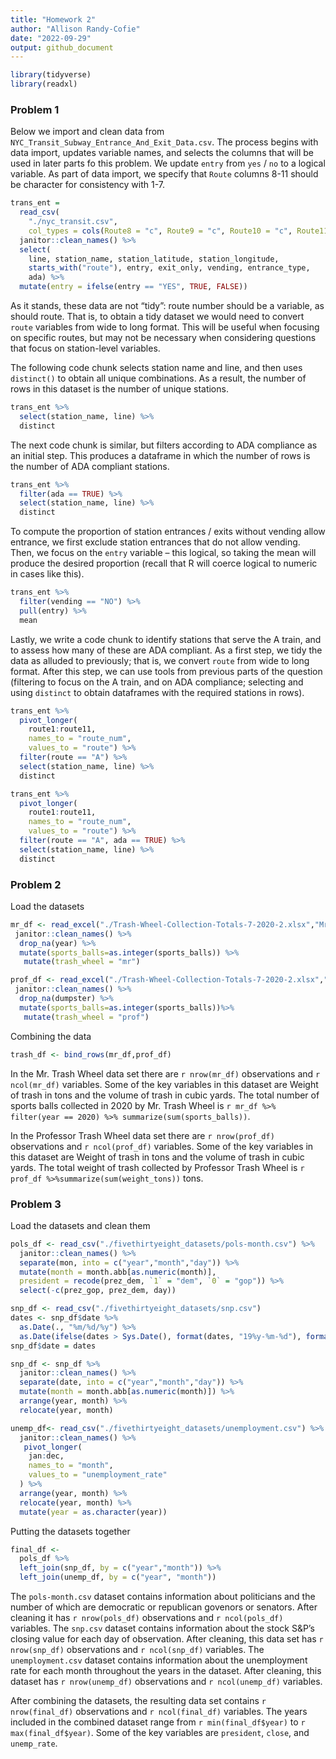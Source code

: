 ```yaml
---
title: "Homework 2"
author: "Allison Randy-Cofie"
date: "2022-09-29"
output: github_document
---
```



```r
library(tidyverse)
library(readxl)
```

### Problem 1

Below we import and clean data from `NYC_Transit_Subway_Entrance_And_Exit_Data.csv`. The process begins with data import, updates variable names, and selects the columns that will be used in later parts fo this problem. We update `entry` from `yes` / `no` to a logical variable. As part of data import, we specify that `Route` columns 8-11 should be character for consistency with 1-7.

```r
trans_ent = 
  read_csv(
    "./nyc_transit.csv",
    col_types = cols(Route8 = "c", Route9 = "c", Route10 = "c", Route11 = "c")) %>% 
  janitor::clean_names() %>% 
  select(
    line, station_name, station_latitude, station_longitude, 
    starts_with("route"), entry, exit_only, vending, entrance_type, 
    ada) %>% 
  mutate(entry = ifelse(entry == "YES", TRUE, FALSE))
```

As it stands, these data are not "tidy": route number should be a variable, as should route. That is, to obtain a tidy dataset we would need to convert `route` variables from wide to long format. This will be useful when focusing on specific routes, but may not be necessary when considering questions that focus on station-level variables. 

The following code chunk selects station name and line, and then uses `distinct()` to obtain all unique combinations. As a result, the number of rows in this dataset is the number of unique stations.

```r
trans_ent %>% 
  select(station_name, line) %>% 
  distinct
```

The next code chunk is similar, but filters according to ADA compliance as an initial step. This produces a dataframe in which the number of rows is the number of ADA compliant stations. 

```r
trans_ent %>% 
  filter(ada == TRUE) %>% 
  select(station_name, line) %>% 
  distinct
```

To compute the proportion of station entrances / exits without vending allow entrance, we first exclude station entrances that do not allow vending. Then, we focus on the `entry` variable -- this logical, so taking the mean will produce the desired proportion (recall that R will coerce logical to numeric in cases like this).

```r
trans_ent %>% 
  filter(vending == "NO") %>% 
  pull(entry) %>% 
  mean
```

Lastly, we write a code chunk to identify stations that serve the A train, and to assess how many of these are ADA compliant. As a first step, we tidy the data as alluded to previously; that is, we convert `route` from wide to long format. After this step, we can use tools from previous parts of the question (filtering to focus on the A train, and on ADA compliance; selecting and using `distinct` to obtain dataframes with the required stations in rows).

```r
trans_ent %>% 
  pivot_longer(
    route1:route11,
    names_to = "route_num",
    values_to = "route") %>% 
  filter(route == "A") %>% 
  select(station_name, line) %>% 
  distinct

trans_ent %>% 
  pivot_longer(
    route1:route11,
    names_to = "route_num",
    values_to = "route") %>% 
  filter(route == "A", ada == TRUE) %>% 
  select(station_name, line) %>% 
  distinct
```




### Problem 2

Load the datasets
```r
mr_df <- read_excel("./Trash-Wheel-Collection-Totals-7-2020-2.xlsx","Mr. Trash Wheel","A2:N534")%>%
 janitor::clean_names() %>% 
  drop_na(year) %>% 
  mutate(sports_balls=as.integer(sports_balls)) %>% 
   mutate(trash_wheel = "mr")
```

```r
prof_df <- read_excel("./Trash-Wheel-Collection-Totals-7-2020-2.xlsx","Professor Trash Wheel","A2:N116")%>%
 janitor::clean_names() %>% 
  drop_na(dumpster) %>% 
  mutate(sports_balls=as.integer(sports_balls))%>% 
   mutate(trash_wheel = "prof")
```

Combining the data
```r
trash_df <- bind_rows(mr_df,prof_df)
```
In the Mr. Trash Wheel data set there are `r nrow(mr_df)` observations and `r ncol(mr_df)` variables. Some of the key variables in this dataset are Weight of trash in tons and the volume of trash in cubic yards. The total number of sports balls collected in 2020 by Mr. Trash Wheel is `r mr_df %>% filter(year == 2020) %>% summarize(sum(sports_balls))`.

In the Professor Trash Wheel data set there are `r nrow(prof_df)` observations and `r ncol(prof_df)` variables. Some of the key variables in this dataset are Weight of trash in tons and the volume of trash in cubic yards. The total weight of trash collected by Professor Trash Wheel is `r prof_df %>%summarize(sum(weight_tons))` tons.


### Problem 3

Load the datasets and clean them
```r
pols_df <- read_csv("./fivethirtyeight_datasets/pols-month.csv") %>% 
  janitor::clean_names() %>% 
  separate(mon, into = c("year","month","day")) %>% 
  mutate(month = month.abb[as.numeric(month)],
  president = recode(prez_dem, `1` = "dem", `0` = "gop")) %>% 
  select(-c(prez_gop, prez_dem, day)) 
```

```r
snp_df <- read_csv("./fivethirtyeight_datasets/snp.csv") 
dates <- snp_df$date %>% 
  as.Date(., "%m/%d/%y") %>%  
  as.Date(ifelse(dates > Sys.Date(), format(dates, "19%y-%m-%d"), format(dates)))
snp_df$date = dates

snp_df <- snp_df %>% 
  janitor::clean_names() %>% 
  separate(date, into = c("year","month","day")) %>% 
  mutate(month = month.abb[as.numeric(month)]) %>% 
  arrange(year, month) %>% 
  relocate(year, month)
```

```r
unemp_df<- read_csv("./fivethirtyeight_datasets/unemployment.csv") %>% 
  janitor::clean_names() %>%
   pivot_longer(
    jan:dec, 
    names_to = "month",
    values_to = "unemployment_rate"
  ) %>% 
  arrange(year, month) %>% 
  relocate(year, month) %>% 
  mutate(year = as.character(year))
```


Putting the datasets together
```r
final_df <- 
  pols_df %>% 
  left_join(snp_df, by = c("year","month")) %>% 
  left_join(unemp_df, by = c("year", "month"))


```

The `pols-month.csv` dataset contains information about politicians and the number of which are democratic or republican govenors or senators. After cleaning it has `r nrow(pols_df)` observations and `r ncol(pols_df)` variables. The `snp.csv` dataset contains information about the stock S&P's closing value for each day of observation. After cleaning, this data set has `r nrow(snp_df)` observations and `r ncol(snp_df)` variables. The `unemployment.csv` dataset contains information about the unemployment rate for each month throughout the years in the dataset. After cleaning, this dataset has 
`r nrow(unemp_df)` observations and `r ncol(unemp_df)` variables. 


After combining the datasets, the resulting data set contains `r nrow(final_df)` observations and `r ncol(final_df)` variables. The years included in the combined dataset range from `r min(final_df$year)` to `r max(final_df$year)`. Some of the key variables are `president`, `close`, and `unemp_rate`.